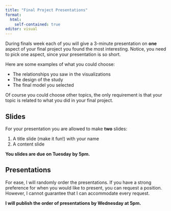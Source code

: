 ```yaml
---
title: "Final Project Presentations"
format: 
  html:
    self-contained: true
editor: visual
---
```


During finals week each of you will give a 3-minute presentation on **one** aspect of your final project you found the most interesting. Notice, you need to pick one aspect, since your presentation is so short. 

Here are some examples of what you could choose:

- The relationships you saw in the visualizations
- The design of the study
- The final model you selected

Of course you could choose other topics, the only requirement is that your topic is related to what you did in your final project. 

## Slides

For your presentation you are allowed to make **two** slides:

1. A title slide (make it fun!) with your name
2. A content slide

**You slides are due on Tuesday by 5pm.** 

## Presentations

For ease, I will randomly order the presentations. If you have a strong preference for when you would like to present, you can request a position. However, I cannot guarantee that I can accommodate every request. 

**I will publish the order of presentations by Wednesday at 5pm.** 
